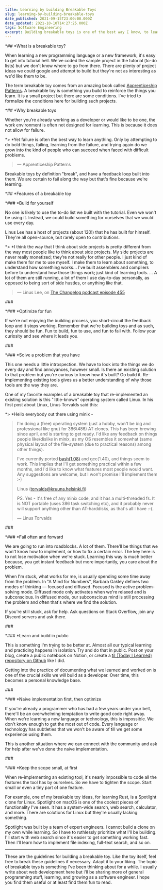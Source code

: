 ```yaml
---
title: Learning by building Breakable Toys
slug: learning-by-building-breakable-toys
date_published: 2021-09-15T23:00:00.000Z
date_updated: 2021-10-10T14:27:25.000Z
tags: Software Engineering
excerpt: Building breakable toys is one of the best way I know, to learn a new programming language or technology. In this article I write about the features of a breakable toy.
---
```


*## *What is a breakable toy?

When learning a new programming language or a new framework, it's easy to get into tutorial hell. We've coded the sample project in the tutorial (to-do lists) but we don't know where to go from there. There are plenty of project ideas we could google and attempt to build but they're not as interesting as we'd like them to be.

The term breakable toy comes from an amazing book called [Apprenticeship Patterns](*https://www.oreilly.com/library/view/apprenticeship-patterns/9780596806842/*). A breakable toy is something you build to reinforce the things you learn. It is a small project but there are some conditions. I've tried to formalize the conditions here for building such projects.

*## *Why breakable toys

Whether you're already working as a developer or would like to be one, the work environment is often not designed for learning. This is because it does not allow for failure.

*> *Yet failure is often the best way to learn anything. Only by attempting to do bold things, failing, learning from the failure, and trying again do we grow into the kind of people who can succeed when faced with difficult problems.

> — Apprenticeship Patterns

Breakable toys by definition "break", and have a feedback loop built into them. We are certain to fail along the way but that's fine because we're learning.

*## *Features of a breakable toy

*### *Build for yourself

No one is likely to use the to-do list we built with the tutorial. Even we won't be using it. Instead, we could build something for ourselves that we would use every day.

Linus Lee has a host of projects (about 120!) that he has built for himself. They're all open-source, but rarely open to contributions.

*> *I think the way that I think about side projects is pretty different from the way most people like to think about side projects. My side projects are never really monetized; they’re not really for other people. I just kind of make them for me to use myself. I make them to learn about something, to understand how something works… I've built assemblers and compilers before to understand how those things work; just kind of learning tools. ... A lot of them are still running, a lot of them I use day-to-day personally, as opposed to being sort of side hustles, or anything like that.

> — Linus Lee, on [The Changelog podcast episode 455](https://changelog.com/podcast/455)

_###_

*### *Optimize for fun

If we're not enjoying the building process, you short-circuit the feedback loop and it stops working. Remember that we're building toys and as such, they should be fun. Fun to build, fun to use, and fun to fail with. Follow your curiosity and see where it leads you.

_###_

*### *Solve a problem that you have

This one needs a little introspection. We have to look into the things we do every day and find annoyances, however small. Is there an existing solution to that problem but you're curious to know how it's built? Go build it. Re-implementing existing tools gives us a better understanding of why those tools are the way they are.

One of my favorite examples of a breakable toy that re-implemented an existing solution is this "little-known" operating system called Linux. In his first post about Linux, Linus Torvalds said this:

*> *Hello everybody out there using minix -

> I'm doing a (free) operating system (just a hobby, won't be big and professional like gnu) for 386(486) AT clones. This has been brewing since april, and is starting to get ready. I'd like any feedback on things people like/dislike in minix, as my OS resembles it somewhat (same physical layout of the file-system (due to practical reasons) among other things).
>
> I've currently ported [bash(1.08)](<https://en.wikipedia.org/wiki/Bash_(Unix_shell)>) and gcc(1.40), and things seem to work. This implies that I'll get something practical within a few months, and I'd like to know what features most people would want. Any suggestions are welcome, but I won't promise I'll implement them :-)
>
> Linus ([torvalds@kruuna.helsinki.fi](mailto:torvalds@kruuna.helsinki.fi))
>
> PS. Yes - it's free of any minix code, and it has a multi-threaded fs. It is NOT portable (uses 386 task switching etc), and it probably never will support anything other than AT-harddisks, as that's all I have :-(.
>
> — Linus Torvalds

_###_

*### *Fail often and forward

We are going to run into roadblocks. A lot of them. There'll be things that we won't know how to implement, or how to fix a certain error. The key here is to not lose motivation when we're stuck. Learning this way is much better because, you get instant feedback but more importantly, you care about the problem.

When I'm stuck, what works for me, is usually spending some time away from the problem. In "A Mind for Numbers", Barbara Oakley defines two modes of thinking — focused and diffused. Focused is the active problem-solving mode. Diffused mode only activates when we're relaxed and is subconscious. In diffused mode, our subconscious mind is still processing the problem and often that's where we find the solution.

If you're still stuck, ask for help. Ask questions on Stack Overflow, join any Discord servers and ask there.

_###_

*### *Learn and build in public

This is something I'm trying to be better at. Almost all our typical learning and practicing happens in isolation. Try and do that in public. Post on your blog, create a public notebook on Notion, or create a [til (Today I Learned) repository on Github](*https://github.com/ilangorajagopal/til*) like I did.

Getting into the practice of documenting what we learned and worked on is one of the crucial skills we will build as a developer. Over time, this becomes a personal knowledge base.

_###_

*### *Naive implementation first, then optimize

If you're already a programmer who has had a few years under your belt, there'll be an overwhelming temptation to write good code right away. When we're learning a new language or technology, this is impossible. We don't know enough to get the most out of code. Every language or technology has subtleties that we won't be aware of till we get some experience using them.

This is another situation where we can connect with the community and ask for help after we've done the naive implementation.

_###_

*### *Keep the scope small, at first

When re-implementing an existing tool, it's nearly impossible to code all the features the tool has by ourselves. So we have to tighten the scope. Start small or even a tiny part of one feature.

For example, one of my breakable toy ideas, for learning Rust, is a Spotlight clone for Linux. Spotlight on macOS is one of the coolest pieces of functionality I've seen. It has a system-wide search, web search, calculator, and more. There are solutions for Linux but they're usually lacking something.

Spotlight was built by a team of expert engineers. I cannot build a clone on my own while learning. So I have to ruthlessly prioritize what I'll be building. I'll start with web search since it's easier to get something working fast. Then I'll learn how to implement file indexing, full-text search, and so on.

---

These are the guidelines for building a breakable toy. Like the toy itself, feel free to break these guidelines if necessary. Adapt it to your liking. The topic of breakable toys is something I've been thinking about for a while. I usually write about web development here but I'll be sharing more of general programming stuff, learning, and growing as a software engineer. I hope you find them useful or at least find them fun to read.
